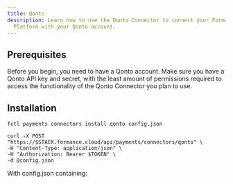 ```yaml
---
title: Qonto
description: Learn how to use the Qonto Connector to connect your Formance
  Platform with your Qonto account.
---
```



## Prerequisites

Before you begin, you need to have a Qonto account. Make sure you have a Qonto API key and secret, with the least amount of permissions required to access the functionality of the Qonto Connector you plan to use.

<ApiWarning/>

<Qonto/>

## Installation

<StackCmd>

```shell
fctl payments connectors install qonto config.json
```

```shell
curl -X POST "https://$STACK.formance.cloud/api/payments/connectors/qonto" \
-H "Content-Type: application/json" \
-H "Authorization: Bearer $TOKEN" \
-d @config.json
```

</StackCmd>

With config.json containing:

<ReactJson
  src={QontoConfig}
  theme="ocean"
  displayDataTypes={false}
  collapsed={1}
  name={false}
  indentWidth={2}
/>

<QontoPostInstall/>
